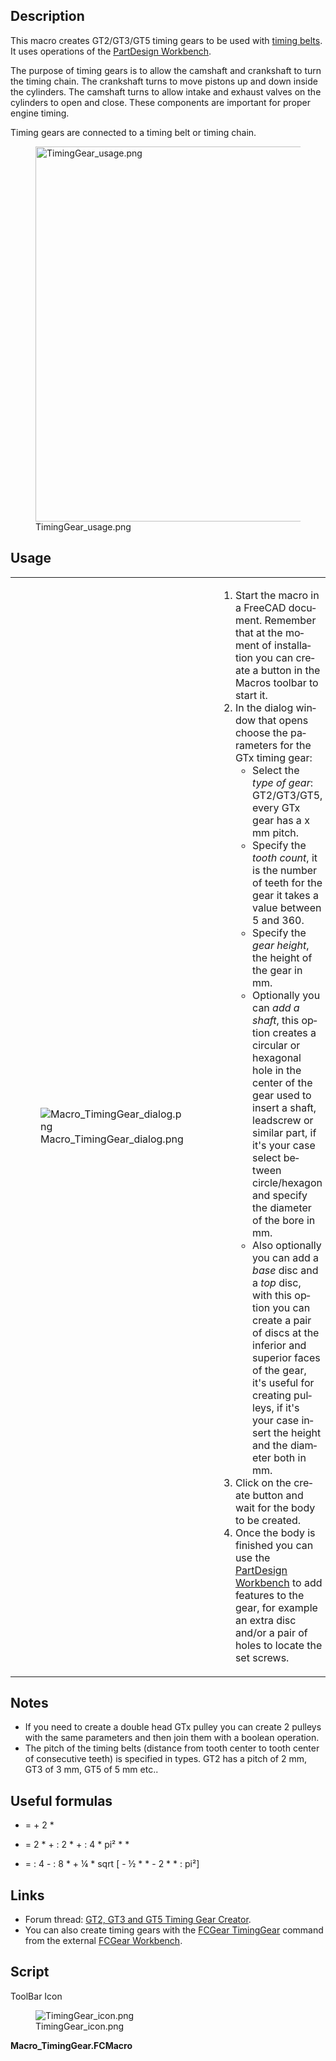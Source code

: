 <languages/>

<div lang="en" dir="ltr" class="mw-content-ltr">
{{Macro
|Name=TimingGear
|Description=This macro creates GT2/GT3/GT5 timing gears.
|Author=eaguirre, galou
|Download=[https://github.com/FreeCAD/FreeCAD-macros/blob/master/ObjectCreation/TimingGear.FCMacro download here]
|Date=2019-12-29
|Version=1.5.0
|FCVersion=0.18.5
}}
</div>

<div lang="en" dir="ltr" class="mw-content-ltr">
==Description==
</div>

<div lang="en" dir="ltr" class="mw-content-ltr">
This macro creates GT2/GT3/GT5 timing gears to be used with [https://en.wikipedia.org/wiki/Timing_belt_(camshaft) timing belts]. It uses operations of the [[PartDesign_Workbench|PartDesign Workbench]].
</div>

<div lang="en" dir="ltr" class="mw-content-ltr">
The purpose of timing gears is to allow the camshaft and crankshaft to turn the timing chain. The crankshaft turns to move pistons up and down inside the cylinders. The camshaft turns to allow intake and exhaust valves on the cylinders to open and close. These components are important for proper engine timing.
</div>

<div lang="en" dir="ltr" class="mw-content-ltr">
Timing gears are connected to a timing belt or timing chain.
</div> 

[[File:TimingGear_usage.png|600px]]
<div lang="en" dir="ltr" class="mw-content-ltr">
{{Caption|Above: Example of usage of 2 timing pulleys created with the TimingGear macro. Both pulleys were modified to add more features. The GT2 pulleys drive the Z axis of a 3 axis CNC machine.}}
</div>

<div lang="en" dir="ltr" class="mw-content-ltr">
==Usage==
</div>

<div lang="en" dir="ltr" class="mw-content-ltr">
{| cellpadding=5
|
</div>
[[File:Macro TimingGear dialog.png]]
<div lang="en" dir="ltr" class="mw-content-ltr">
| 
# Start the macro in a FreeCAD document. Remember that at the moment of installation you can create a button in the Macros toolbar to start it.
# In the dialog window that opens choose the parameters for the GTx timing gear:
#* Select the ''type of gear'': GT2/GT3/GT5, every GTx gear has a x mm pitch.
#* Specify the ''tooth count'', it is the number of teeth for the gear it takes a value between 5 and 360.
#* Specify the ''gear height'', the height of the gear in mm.
#* Optionally you can ''add a shaft'', this option creates a circular or hexagonal hole in the center of the gear used to insert a shaft, leadscrew or similar part, if it's your case select between circle/hexagon and specify the diameter of the bore in mm.
#* Also optionally you can add a ''base'' disc and a ''top'' disc, with this option you can create a pair of discs at the inferior and superior faces of the gear, it's useful for creating pulleys, if it's your case insert the height and the diameter both in mm.
# Click on the create button and wait for the body to be created.
# Once the body is finished you can use the [[PartDesign_Workbench|PartDesign Workbench]] to add features to the gear, for example an extra disc and/or a pair of holes to locate the set screws.
|}
</div>

<div lang="en" dir="ltr" class="mw-content-ltr">
==Notes==
</div>

<div lang="en" dir="ltr" class="mw-content-ltr">
* If you need to create a double head GTx pulley you can create 2 pulleys with the same parameters and then join them with a boolean operation.
* The pitch of the timing belts (distance from tooth center to tooth center of consecutive teeth) is specified in types. GT2 has a pitch of 2 mm, GT3 of 3 mm, GT5 of 5 mm etc..
</div>

<div lang="en" dir="ltr" class="mw-content-ltr">
==Useful formulas==
</div>

<div lang="en" dir="ltr" class="mw-content-ltr">
* {{Emphasis|addendum diameter}} = {{Emphasis|pitch diameter}} + 2 * {{Emphasis|module}}
* {{Emphasis|belt length}} = 2 * {{Emphasis|axle base}} + {{Emphasis|belt tooth pitch}} : 2 * {{Emphasis|(teeth 1 + 2)}} + {{Emphasis|belt tooth pitch²}} : 4 * pi² * {{Emphasis|axle base}} * {{Emphasis|(teeth 1 - 2)²}}
* {{Emphasis|axle base}} = {{Emphasis|belt length}} : 4 - {{Emphasis|belt tooth pitch}} : 8 * {{Emphasis|(teeth 1+2)}} + ¼ * sqrt [{{Emphasis|belt length}} - ½ * {{Emphasis|belt tooth pitch}} * {{Emphasis|(teeth 1+2)²}} - 2 * {{Emphasis|belt tooth pitch²}} * {{Emphasis|(teeth 1+2)²}} : pi²]
</div>

<div lang="en" dir="ltr" class="mw-content-ltr">
==Links==
</div>

<div lang="en" dir="ltr" class="mw-content-ltr">
* Forum thread: [https://forum.freecad.org/viewtopic.php?f=22&t=35899 GT2, GT3 and GT5 Timing Gear Creator].
* You can also create timing gears with the [[FCGear_TimingGear|FCGear TimingGear]] command from the external [[FCGear_Workbench|FCGear Workbench]].
</div>

<div lang="en" dir="ltr" class="mw-content-ltr">
==Script==
</div>

<div lang="en" dir="ltr" class="mw-content-ltr">
ToolBar Icon
</div>
[[File:TimingGear_icon.png]]

'''Macro_TimingGear.FCMacro'''

{{MacroCode|code=
# -*- coding: utf-8 -*-
"""Macro GT2/GT3/GT5 Timing Gear Creator for FreeCAD."""
#
# -----------------------------------------------------------------------------
#                         Copyright (c) 2019 - Emilio Aguirre
# -----------------------------------------------------------------------------
# Permission is hereby granted, free of charge, to any person obtaining a copy
# of this software and associated documentation files (the "Software"), to deal
# in the Software without restriction, including without limitation the rights
# to use, copy, modify, merge, publish, distribute, sublicense, and/or sell
# copies of the Software, and to permit persons to whom the Software is
# furnished to do so, subject to the following conditions:
#
# The above copyright notice and this permission notice shall be included in
# all copies or substantial portions of the Software.
#
# THE SOFTWARE IS PROVIDED "AS IS", WITHOUT WARRANTY OF ANY KIND, EXPRESS OR
# IMPLIED, INCLUDING BUT NOT LIMITED TO THE WARRANTIES OF MERCHANTABILITY,
# FITNESS FOR A PARTICULAR PURPOSE AND NONINFRINGEMENT. IN NO EVENT SHALL THE
# AUTHORS OR COPYRIGHT HOLDERS BE LIABLEFOR ANY CLAIM, DAMAGES OR OTHER
# LIABILITY, WHETHER IN AN ACTION OF CONTRACT, TORT OR OTHERWISE, ARISING FROM,
# OUT OF OR IN CONNECTION WITH THE SOFTWARE OR THE USE OR OTHER DEALINGS IN THE
# SOFTWARE.
# ---------------------------------------------------------------------------------------
# TimingGear.png courtesy of Wikipedia
# (https://en.wikipedia.org/wiki/Key_%28engineering%29).
#
# Changelog
# ---------
# - v 1.5:
#   - Fix position of base.
# - v 1.4:
#   - Fixing bugs related to size of top and base
#   - Adding code to keep dialog upfront main window (thanks mario52 !)
# - v 1.3:
#   - Adding key for shaft hub
#   - Fixing issue with top
#   - Fixing issue with shaft (now values are in diameter)

__Name__ = 'GT2/GT3/GT5 Timing Gear Creator'
__Comment__ = 'GT2/GT3/GT5 Gear Creator Macro (any gear size from 5 to 360 teeth)'
__Author__ = 'eaguirre,galou'
__Version__ = '1.5.0'
__Date__ = '2019-12-29'
__License__ = 'LGPL-2.0-or-later'
__Web__ = 'http://www.emilioaguirre.com'
__Wiki__ = 'https://wiki.freecad.org/Macro_TimingGear'
__Icon__ = 'TimingGear.png'
__Help__ = 'Click on the TimingGear button/macro, and enter the required data in the dialog window.'
__Status__ = ''
__Requires__ = 'FreeCAD ?.??'
__Communication__ = 'info_at_emilioaguirre.com,https://github.com/FreeCAD/FreeCAD-macros/issues://forum.freecadweb.org/viewtopic.php?t=35899'
__Files__ = 'TimingGear.png'

# TODO: Fix segfault when clicking a second time on "Create".

import math

from PySide import QtCore
from PySide import QtGui

import FreeCAD as app
import FreeCADGui as gui
import Part  # From FreeCAD.
import ProfileLib.RegularPolygon  # From FreeCAD.
from FreeCAD import Base

try:
    _fromUtf8 = QtCore.QString.fromUtf8
except AttributeError:
    def _fromUtf8(s):
        return s

try:
    _encoding = QtGui.QApplication.UnicodeUTF8
    def _tr(context, text, disambig=None):
        return QtGui.QApplication.translate(context, text, disambig, _encoding)
except AttributeError:
    def _tr(context, text, disambig=None):
        return QtGui.QApplication.translate(context, text, disambig)


def _circle_intersect_vline(x, r):
    y = math.sqrt(r*r - x*x)
    return y


def _polar(angle_deg, radius, pt):
    """Convert from polar to Cartesian.

    Convert from polar coordinates (theta, radius) to cartesian
    coordinates. The result is added to the given vector pt
    """
    p = app.Vector(0, 0, 0)
    p[0] = pt[0] + radius * math.cos(math.radians(angle_deg))
    p[1] = pt[1] + radius * math.sin(math.radians(angle_deg))
    return p


def _bisector_vector(v1, v2, m):
    """Get the vector between two vectors."""
    return (v1 + v2).normalize() * m


# -----------------------------------
# QT Window Class
# -----------------------------------
class TimingGearWindow(object):

    def __init__(self, main_window):
        self.with_shaft = True
        self.circular_shaft = True  # Hexagonal if False.
        self.shaft_diameter = 5.0
        self.gear_height = 6.0
        self.base_height = 1.0
        self.base_diameter = 6.37
        self.top_height = 1.0
        self.top_diameter = 6.37
        self.with_base = False
        self.with_top = False
        self.max_shaft_diameter = 100.0
        self.tooth_count = 20
        self.with_key = False
        self.key_b = 2
        self.key_h = 2
        self.t1 = 1.2
        self.t2 = 1

        # UI Definition
        win_width = 300.0
        win_height = 340.0
        self.window = main_window
        main_window.setObjectName(_fromUtf8('GT2/GT3/GT5 Timing Gear'))
        main_window.setWindowFlags(QtCore.Qt.WindowStaysOnTopHint)
        main_window.resize(win_width, win_height)
        self.central_wdgt = QtGui.QWidget(MainWindow)

        # UI Elements
        self.type_lbl = QtGui.QLabel(self.central_wdgt)
        self.type_lbl.setGeometry(QtCore.QRect(win_width*0.05, win_height*0.01, 150, 16))

        self.type_combo = QtGui.QComboBox(self.central_wdgt)
        self.type_combo.addItems(['GT2', 'GT3', 'GT5'])
        self.type_combo.setGeometry(QtCore.QRect(win_width*0.45, win_height*0.01, 95, 20))
        self.type_combo.currentIndexChanged.connect(self._on_gt_type_change)

        self.tooth_count_lbl = QtGui.QLabel(self.central_wdgt)
        self.tooth_count_lbl.setGeometry(QtCore.QRect(win_width*0.05, win_height*0.08, 150, 16))

        self.tooth_count_spin = QtGui.QSpinBox(self.central_wdgt)
        self.tooth_count_spin.setGeometry(QtCore.QRect(win_width*0.45, win_height*0.08, 100, 22))
        self.tooth_count_spin.setMinimum(5)
        self.tooth_count_spin.setMaximum(360)
        self.tooth_count_spin.setSingleStep(1)
        self.tooth_count_spin.setValue(self.tooth_count)
        self.tooth_count_spin.valueChanged.connect(self._on_num_teeth_changed)

        self.range_lbl = QtGui.QLabel(self.central_wdgt)
        self.range_lbl.setGeometry(QtCore.QRect(win_width*0.80, win_height*0.08, 150, 16))

        self.gear_height_lbl = QtGui.QLabel(self.central_wdgt)
        self.gear_height_lbl.setGeometry(QtCore.QRect(win_width*0.05, win_height*0.16, 150, 16))

        self.gear_height_spin = QtGui.QDoubleSpinBox(self.central_wdgt)
        self.gear_height_spin.setGeometry(QtCore.QRect(win_width*0.45, win_height*0.16, 100, 22))
        self.gear_height_spin.setMinimum(0.01)
        self.gear_height_spin.setMaximum(100.0)
        self.gear_height_spin.setSingleStep(0.01)
        self.gear_height_spin.setValue(self.gear_height)
        self.gear_height_spin.valueChanged.connect(self._on_hgearear_valuechanged)

        self.gear_height_mm_lbl = QtGui.QLabel(self.central_wdgt)
        self.gear_height_mm_lbl.setGeometry(QtCore.QRect(win_width*0.80, win_height*0.16, 32, 16))

        # Shaft Information
        self.with_shaft_check = QtGui.QCheckBox('With shaft', self.central_wdgt)
        self.with_shaft_check.setGeometry(QtCore.QRect(win_width*0.05, win_height*0.25, 200, 25))
        self.with_shaft_check.setChecked(self.with_shaft)
        self.with_shaft_check.clicked.connect(self._on_checkShaft_clicked)

        self.shaft_diam_spin = QtGui.QDoubleSpinBox(self.central_wdgt)
        self.shaft_diam_spin.setGeometry(QtCore.QRect(win_width*0.45, win_height*0.25, 100, 22))
        self.shaft_diam_spin.setMinimum(0.01)
        self.shaft_diam_spin.setMaximum(100.0)
        self.shaft_diam_spin.setSingleStep(0.01)
        self.shaft_diam_spin.setValue(self.shaft_diameter)
        self.shaft_diam_spin.valueChanged.connect(self._on_diameter_shaft_valuechanged)

        self.shaft_diam_mm_lbl = QtGui.QLabel(self.central_wdgt)
        self.shaft_diam_mm_lbl.setGeometry(QtCore.QRect(win_width*0.8, win_height*0.25, 32, 16))

        self.circular_shaft_radio = QtGui.QRadioButton('Circle', self.central_wdgt)
        self.circular_shaft_radio.move(win_width*0.25, win_height*0.33)
        self.circular_shaft_radio.setChecked(self.circular_shaft)
        self.circular_shaft_radio.clicked.connect(self._on_radioCircle_clicked)

        self.checkKeyHub = QtGui.QCheckBox('Key hub', self.central_wdgt)
        self.checkKeyHub.setGeometry(QtCore.QRect(win_width*0.55, win_height*0.33, 200, 25))
        self.checkKeyHub.setChecked(self.with_key)
        self.checkKeyHub.clicked.connect(self._on_checkKeyHub_clicked)
        self.checkKeyHub.hide()

        self.hexagonal_shaft_radio = QtGui.QRadioButton('Hexagon', self.central_wdgt)
        self.hexagonal_shaft_radio.move(win_width*0.25, win_height*0.38)
        self.hexagonal_shaft_radio.setChecked(not self.circular_shaft)
        self.hexagonal_shaft_radio.clicked.connect(self._on_radioHex_clicked)

        # Base information
        self.checkBase = QtGui.QCheckBox('Add base', self.central_wdgt)
        self.checkBase.move(win_width*0.05, win_height*0.45)
        self.checkBase.setChecked(self.with_base)
        self.checkBase.clicked.connect(self._on_checkBase_clicked)

        self.base_height_lbl = QtGui.QLabel(self.central_wdgt)
        self.base_height_lbl.setGeometry(QtCore.QRect(win_width*0.4, win_height*0.45, 32, 16))
        self.base_height_lbl.hide()

        self.base_height_spin = QtGui.QDoubleSpinBox(self.central_wdgt)
        self.base_height_spin.setGeometry(QtCore.QRect(win_width*0.45, win_height*0.45, 100, 22))
        self.base_height_spin.setMinimum(0.01)
        self.base_height_spin.setMaximum(100.0)
        self.base_height_spin.setSingleStep(0.5)
        self.base_height_spin.setValue(self.base_height)
        self.base_height_spin.valueChanged.connect(self._on_height_base_valuechanged)
        self.base_height_spin.hide()

        self.base_height_mm_lbl = QtGui.QLabel(self.central_wdgt)
        self.base_height_mm_lbl.setGeometry(QtCore.QRect(win_width*0.8, win_height*0.45, 32, 16))
        self.base_height_mm_lbl.hide()

        self.base_diam_lbl = QtGui.QLabel(self.central_wdgt)
        self.base_diam_lbl.setGeometry(QtCore.QRect(win_width*0.4, win_height*0.54, 32, 16))
        self.base_diam_lbl.hide()

        self.base_diam_spin = QtGui.QDoubleSpinBox(self.central_wdgt)
        self.base_diam_spin.setGeometry(QtCore.QRect(win_width*0.45, win_height*0.54, 100, 22))
        self.base_diam_spin.setMinimum(self.shaft_diameter)
        self.base_diam_spin.setMaximum(500.0)
        self.base_diam_spin.setSingleStep(0.5)
        self.base_diam_spin.setValue(self.base_diameter)
        self.base_diam_spin.valueChanged.connect(self._on_diameter_base_valuechanged)
        self.base_diam_spin.hide()

        self.base_diam_mm_lbl = QtGui.QLabel(self.central_wdgt)
        self.base_diam_mm_lbl.setGeometry(QtCore.QRect(win_width*0.8, win_height*0.54, 32, 16))
        self.base_diam_mm_lbl.hide()

        # Top information
        self.top_check = QtGui.QCheckBox('Add top', self.central_wdgt)
        self.top_check.move(win_width*0.05, win_height*0.63)
        self.top_check.setChecked(self.with_base)
        self.top_check.clicked.connect(self._on_checkTop_clicked)

        self.top_height_lbl = QtGui.QLabel(self.central_wdgt)
        self.top_height_lbl.setGeometry(QtCore.QRect(win_width*0.4, win_height*0.63, 32, 16))
        self.top_height_lbl.hide()

        self.top_height_spin = QtGui.QDoubleSpinBox(self.central_wdgt)
        self.top_height_spin.setGeometry(QtCore.QRect(win_width*0.45, win_height*0.63, 100, 22))
        self.top_height_spin.setMinimum(0.01)
        self.top_height_spin.setMaximum(100.0)
        self.top_height_spin.setSingleStep(0.5)
        self.top_height_spin.setValue(self.base_height)
        self.top_height_spin.valueChanged.connect(self._on_height_top_valuechanged)
        self.top_height_spin.hide()

        self.top_height_mm_lbl = QtGui.QLabel(self.central_wdgt)
        self.top_height_mm_lbl.setGeometry(QtCore.QRect(win_width*0.8, win_height*0.63, 32, 16))
        self.top_height_mm_lbl.hide()

        self.top_diam_lbl = QtGui.QLabel(self.central_wdgt)
        self.top_diam_lbl.setGeometry(QtCore.QRect(win_width*0.4, win_height*0.72, 32, 16))
        self.top_diam_lbl.hide()

        self.top_diam_spin = QtGui.QDoubleSpinBox(self.central_wdgt)
        self.top_diam_spin.setGeometry(QtCore.QRect(win_width*0.45, win_height*0.72, 100, 22))
        self.top_diam_spin.setMinimum(self.shaft_diameter)
        self.top_diam_spin.setMaximum(500.0)
        self.top_diam_spin.setSingleStep(0.5)
        self.top_diam_spin.setValue(self.top_diameter)
        self.top_diam_spin.valueChanged.connect(self._on_diameter_top_valuechanged)
        self.top_diam_spin.hide()

        self.top_diam_mm_lbl = QtGui.QLabel(self.central_wdgt)
        self.top_diam_mm_lbl.setGeometry(QtCore.QRect(win_width*0.8, win_height*0.72, 32, 16))
        self.top_diam_mm_lbl.hide()

        self.create_btn = QtGui.QPushButton(self.central_wdgt)
        self.create_btn.setGeometry(QtCore.QRect(win_width*0.65, win_height*0.81, 80, 28))
        self.create_btn.clicked.connect(self._on_create_clicked)

        self.close_btn = QtGui.QPushButton(self.central_wdgt)
        self.close_btn.setGeometry(QtCore.QRect(win_width*0.2, win_height*0.81, 80, 28))
        self.close_btn.clicked.connect(self._on_close_clicked)

        # Set UI elements to window
        MainWindow.setCentralWidget(self.central_wdgt)

        # Set strings to UI
        self.retranslateUi(MainWindow)

        # ----------------------------------------------------------------------
        #  Key Size Chart Standard Metric Keys/Keyways Engineering
        #  TODO: add a reference
        # ----------------------------------------------------------------------
        self.metric_keys = [
            {'over': 6, 'upto': 8, 'b': 2, 'h': 2, 't1': 1.2, 't2': 1, 'r': 0.08},
            {'over': 8, 'upto': 10, 'b': 3, 'h': 3, 't1': 1.8, 't2': 1.4, 'r': 0.08},
            {'over': 10, 'upto': 12, 'b': 4, 'h': 4, 't1': 2.5, 't2': 1.8, 'r': 0.08},
            {'over': 12, 'upto': 17, 'b': 5, 'h': 5, 't1': 3, 't2': 2.3, 'r': 0.16},
            {'over': 17, 'upto': 22, 'b': 6, 'h': 6, 't1': 3.5, 't2': 2.8, 'r': 0.16},
            {'over': 22, 'upto': 30, 'b': 8, 'h': 7, 't1': 4, 't2': 3.3, 'r': 0.16},
            {'over': 30, 'upto': 38, 'b': 10, 'h': 8, 't1': 5, 't2': 3.3, 'r': 0.25},
            {'over': 38, 'upto': 44, 'b': 12, 'h': 8, 't1': 5, 't2': 3.3, 'r': 0.25},
            {'over': 44, 'upto': 50, 'b': 14, 'h': 9, 't1': 5.5, 't2': 3.8, 'r': 0.25},
            {'over': 50, 'upto': 58, 'b': 16, 'h': 10, 't1': 6, 't2': 4.3, 'r': 0.25},
            {'over': 58, 'upto': 65, 'b': 18, 'h': 11, 't1': 7, 't2': 4.4, 'r': 0.25},
            {'over': 65, 'upto': 75, 'b': 20, 'h': 12, 't1': 7.5, 't2': 4.9, 'r': 0.40},
            {'over': 75, 'upto': 85, 'b': 22, 'h': 14, 't1': 9, 't2': 5.4, 'r': 0.40},
            {'over': 85, 'upto': 95, 'b': 25, 'h': 14, 't1': 9, 't2': 5.4, 'r': 0.40},
            {'over': 95, 'upto': 110, 'b': 28, 'h': 16, 't1': 10, 't2': 6.4, 'r': 0.40},
            {'over': 110, 'upto': 130, 'b': 32, 'h': 18, 't1': 11, 't2': 7.4, 'r': 0.40},
            {'over': 130, 'upto': 150, 'b': 36, 'h': 20, 't1': 12, 't2': 8.4, 'r': 0.70},
            {'over': 150, 'upto': 170, 'b': 40, 'h': 22, 't1': 13, 't2': 9.4, 'r': 0.70},
            {'over': 170, 'upto': 200, 'b': 45, 'h': 25, 't1': 15, 't2': 10.4, 'r': 0.70},
            {'over': 200, 'upto': 230, 'b': 50, 'h': 28, 't1': 17, 't2': 11.4, 'r': 0.70},
        ]

        # ----------------------------------------------------------------------
        # Gear Data
        # pitch - distance between two teeth
        # u     - pitch differential. The radial distance between pitch diameter
        #          and pulley outer diameter is called pitch differential.
        # h     - Tooth height
        # H     - Belt height
        # r0    - Inner circle radius
        # r1    - Side circle radius that define the side of a tooth
        # rs    - Small circle radius that define the corner of a tooth
        # offset- Offset of the side circle center
        # name  - Gear name
        # group - Type of Gear
        # TODO: add a reference
        # ----------------------------------------------------------------------

        # GT2 Gear Data
        self.gt2 = {'pitch': 2.0,
                    'u': 0.254,
                    'h': 0.75,
                    'H': 1.38,
                    'r0': 0.555,
                    'r1': 1.0,
                    'rs': 0.15,
                    'offset': 0.40,
                    'name': 'GT2',
                    'group': 'GT'
                    }
        # GT3 Gear Data
        self.gt3 = {'pitch': 3.0,
                    'u': 0.381,
                    'h': 1.14,
                    'H': 2.40,
                    'r0': 0.85,
                    'r1': 1.52,
                    'rs': 0.25,
                    'offset': 0.61,
                    'name': 'GT3',
                    'group': 'GT'
                    }
        # GT5 Gear Data
        self.gt5 = {'pitch': 5.0,
                    'u': 0.5715,
                    'h': 1.93,
                    'H': 3.81,
                    'r0': 1.44,
                    'r1': 2.57,
                    'rs': 0.416,
                    'offset': 1.03,
                    'name': 'GT5',
                    'group': 'GT'
                    }

    def _gt_tooth(self, step, data):
        """Calculate the coordinates of the GT tooth vertices.

        Calculate the coordinates of the GT tooth vertices (the teeth of the
        gear, not the teeth of the timing belt). This calculates the right size
        of the previous tooth and the left side of the next tooth
        """
        up = app.Vector(0, 0, 1)
        zero = app.Vector(0, 0, 0)

        r = (data['dr0'] - data['h']) + data['r0']
        cm = _polar(step, r - data['r0'], zero)
        pt = _polar(step, data['dr0'], zero)
        ptn = pt.cross(up).normalize()
        ptd = app.Vector(pt).normalize() * -1

        pr = pt + (ptn * data['offset'])
        pl = pt + (ptn * -data['offset'])
        a = data['r1']/2
        b = a * math.sqrt(3)

        cl = pr + (ptn * -b) + (ptd * a)
        cl0 = pr + (ptn * -(data['r1']+data['rs']))
        cl1 = pr + (ptn * -data['r1']) + (ptd * data['rs'])
        ecl = cl0 + (ptd * data['rs'])
        cl2 = ecl + _bisector_vector(cl0 - ecl, cl1 - ecl, data['rs'])
        cl3 = pr + _bisector_vector(cl - pr, cl1 - pr, data['r1'])

        cr = pl + (ptn * b) + (ptd * a)
        cr0 = pl + (ptn * (data['r1']+data['rs']))
        cr1 = pl + (ptn * data['r1']) + (ptd * data['rs'])
        ecr = cr0 + (ptd * data['rs'])
        cr2 = ecr + _bisector_vector(cr0 - ecr, cr1 - ecr, data['rs'])
        cr3 = pl + _bisector_vector(cr - pl, cr1 - pl, data['r1'])
        return [cr0, cr2, cr1, cr1, cr3, cr, cr, cm, cl, cl, cl3, cl1, cl1, cl2, cl0]

    def create_gear(self, sketch_gear, data):
        """Create the geometry of the gear.

        Create the geometry of the gear. Each tooth is a sequence of arcs
        (3 points non coincidental vertices).
        """
        tooth_count = data['tooth_count']
        angle = 360.0 / tooth_count
        gear = []
        for idx in range(tooth_count):
            step = angle * idx
            t = None
            if data['group'] == 'GT':
                t = self._gt_tooth(step, data)
            else:
                raise Exception('Invalid group {}'.format(data['group']))
            if len(gear) > 0:
                sketch_gear.addGeometry(Part.LineSegment(gear[-1], t[0]))
            gear.extend(t)
            for i in range(0, len(t) - 1, 3):
                sketch_gear.addGeometry(Part.ArcOfCircle(t[i], t[i+1], t[i+2]))
        sketch_gear.addGeometry(Part.LineSegment(gear[-1], gear[0]))

    def create_key(self, r, z):
        y2 = r + self.t2
        yb = _circle_intersect_vline(-self.key_b/2, r)
        pt = _polar(90, yb, app.Vector(0, 0, z))
        c1 = _polar(180, self.key_b/2, pt)
        c4 = _polar(0, self.key_b, c1)
        pt = _polar(90, y2, app.Vector(0, 0, z))
        c2 = _polar(180, self.key_b/2, pt)
        c3 = _polar(0, self.key_b, c2)
        c5 = _polar(270, r, app.Vector(0, 0, z))
        return [c1, c2, c3, c4, c5]

    def create(self, data):
        """Create the FreeCAD elements inside a new document."""
        progress_bar = Base.ProgressIndicator()
        progress_bar.start('Creating  gear...', 0)

        doc = app.newDocument(data['name'])
        doc_gui = gui.activeDocument()

        gear = doc.addObject('PartDesign::Body', 'Gear')

        sketch_gear = gear.newObject('Sketcher::SketchObject', 'SketchGear')
        sketch_gear.ViewObject.hide()
        sketch_gear.Support = (gear.Origin.OriginFeatures[3], [''])  # The XY Plane.
        sketch_gear.MapMode = 'FlatFace'
        sketch_gear.AttachmentOffset = app.Placement(
            app.Vector(0, 0, 0),
            app.Rotation(0, 0, 0, 1))

        self.create_gear(sketch_gear, data)

        r = self.shaft_diameter / 2
        if self.with_shaft:
            if self.circular_shaft:
                if self.with_key:
                    c = self.create_key(r, 0)
                    key_lst = []
                    key_lst.append(Part.LineSegment(c[0], c[1]))
                    key_lst.append(Part.LineSegment(c[1], c[2]))
                    key_lst.append(Part.LineSegment(c[2], c[3]))
                    sketch_gear.addGeometry(key_lst, False)
                    sketch_gear.addGeometry(Part.ArcOfCircle(c[3], c[4], c[0]))
                else:
                    sketch_gear.addGeometry(Part.Circle(app.Vector(0, 0, 0),
                                                        app.Vector(0, 0, 1),
                                                        r))
            else:
                ProfileLib.RegularPolygon.makeRegularPolygon(
                    sketch_gear, 6, app.Vector(0, 0, 0),
                    app.Vector(r, 0, 0), False)

        pad = gear.newObject('PartDesign::Pad', 'Pad')
        pad.Profile = sketch_gear
        pad.Length = self.gear_height

        # Add base to the Gear
        if self.with_base:
            sketch_base = gear.newObject('Sketcher::SketchObject', 'SketchBase')
            sketch_base.ViewObject.hide()
            sketch_base.Support = (gear.Origin.OriginFeatures[3], [''])  # The XY Plane.
            sketch_base.MapMode = 'FlatFace'
            sketch_base.AttachmentOffset = app.Placement(
                app.Vector(0, 0, -self.base_height),
                app.Rotation(0, 0, 0, 1))

            sketch_base.addGeometry(Part.Circle(
                app.Vector(0, 0, 0),
                app.Vector(0, 0, 1),
                self.base_diameter))
            if self.with_shaft:
                if self.circular_shaft:
                    if self.with_key:
                        c = self.create_key(r, -self.base_height)
                        key_lst = []
                        key_lst.append(Part.LineSegment(c[0], c[1]))
                        key_lst.append(Part.LineSegment(c[1], c[2]))
                        key_lst.append(Part.LineSegment(c[2], c[3]))
                        sketch_base.addGeometry(key_lst, False)
                        sketch_base.addGeometry(Part.ArcOfCircle(c[3], c[4], c[0]))
                    else:
                        sketch_base.addGeometry(Part.Circle(app.Vector(0, 0, 0),
                                                            app.Vector(0, 0, 1),
                                                            r))
                else:
                    ProfileLib.RegularPolygon.makeRegularPolygon(
                        sketch_base, 6, app.Vector(0, 0, -self.base_height),
                        app.Vector(self.shaft_diameter/2, 0, 0), False)

            pad_base = gear.newObject('PartDesign::Pad', 'PadBase')
            pad_base.Profile = sketch_base
            pad_base.Length = self.base_height

        # Add Top to the Gear
        if self.with_top:
            sketch_top = gear.newObject('Sketcher::SketchObject', 'SketchTop')
            sketch_top.Support = (gear.Origin.OriginFeatures[3], [''])  # The XY Plane.
            sketch_top.MapMode = 'FlatFace'
            sketch_top.AttachmentOffset = app.Placement(
                app.Vector(0, 0, self.gear_height),
                app.Rotation(0, 0, 0, 1))

            sketch_top.addGeometry(Part.Circle(app.Vector(0, 0, 0),
                                               app.Vector(0, 0, 1),
                                               self.top_diameter))
            if self.with_shaft:
                if self.circular_shaft:
                    if self.with_key:
                        c = self.create_key(r, 0)
                        key_lst = []
                        key_lst.append(Part.LineSegment(c[0], c[1]))
                        key_lst.append(Part.LineSegment(c[1], c[2]))
                        key_lst.append(Part.LineSegment(c[2], c[3]))
                        sketch_top.addGeometry(key_lst, False)
                        sketch_top.addGeometry(Part.ArcOfCircle(c[3], c[4], c[0]))
                    else:
                        sketch_top.addGeometry(Part.Circle(
                            app.Vector(0, 0, 0),
                            app.Vector(0, 0, 1),
                            r))
                else:
                    ProfileLib.RegularPolygon.makeRegularPolygon(
                        sketch_top, 6, app.Vector(0, 0, 0),
                        app.Vector(r, 0, 0), False)

            pad_top = gear.newObject('PartDesign::Pad', 'PadTop')
            pad_top.Profile = sketch_top
            pad_top.Length = self.top_height

        doc.recompute()
        gui.SendMsgToActiveView('ViewFit')
        progress_bar.stop()

    def retranslateUi(self, window):
        """Set the UI text."""
        window.setWindowTitle(_tr('TimingGear', 'GT2/GT3/GT5 Gear Creator'))
        self.create_btn.setText(_tr('TimingGear', 'Create'))
        self.close_btn.setText(_tr('TimingGear', 'Close'))
        self.tooth_count_lbl.setText(_tr('TimingGear', 'Tooth count:'))
        self.gear_height_lbl.setText(_tr('TimingGear', 'Gear height:'))
        self.type_lbl.setText(_tr('TimingGear', 'Type of gear:'))
        self.gear_height_mm_lbl.setText(_tr('TimingGear', 'mm'))
        self.shaft_diam_mm_lbl.setText(_tr('TimingGear', 'mm'))
        self.base_height_mm_lbl.setText(_tr('TimingGear', 'mm'))
        self.base_diam_mm_lbl.setText(_tr('TimingGear', 'mm'))
        self.top_height_mm_lbl.setText(_tr('TimingGear', 'mm'))
        self.top_diam_mm_lbl.setText(_tr('TimingGear', 'mm'))
        self.range_lbl.setText(_tr('TimingGear', '(5 ~ 360)'))
        self.with_shaft_check.setText(_tr('TimingGear', 'Add shaft\n(Diameter)'))
        self.hexagonal_shaft_radio.setText(_tr('TimingGear', 'Hexagon'))
        self.base_height_lbl.setText(_tr('TimingGear', 'H:'))
        self.base_diam_lbl.setText(_tr('TimingGear', 'D:'))
        self.top_height_lbl.setText(_tr('TimingGear', 'H:'))
        self.top_diam_lbl.setText(_tr('TimingGear', 'D:'))
        self.checkKeyHub.setText(_tr('TimingGear', 'Add key hub'))

    def _update_max_shaft_diameter(self):
        info = None
        gear_type = str(self.type_combo.currentText())
        if gear_type == 'GT2':
            info = dict(self.gt2)
        elif gear_type == 'GT3':
            info = dict(self.gt3)
        else:
            info = dict(self.gt5)

        self.max_shaft_diameter = ((self.tooth_count * info['pitch']) / math.pi) / 2
        self.shaft_diam_spin.setMaximum(self.max_shaft_diameter)
        self.with_shaft_check.setText(_tr('TimingGear',
                                          'Add shaft\n(max '
                                          + '{0:.2f}'.format(self.max_shaft_diameter)
                                          + ' mm)'))
        self.base_diam_spin.setValue(self.max_shaft_diameter)
        self.top_diam_spin.setValue(self.max_shaft_diameter)

    def update_key_hub(self):
        if self.shaft_diameter < 6:
            self.with_key = False
            return

        found = False
        for k in self.metric_keys:
            if k['over'] <= self.shaft_diameter < k['upto']:
                self.key_b = k['b']
                self.key_h = k['h']
                self.t1 = k['t1']
                self.t2 = k['t2']
                self.checkKeyHub.setText(_tr('TimingGear',
                                                'Add key hub\n(b: {} h: {})'.format(
                                                    self.key_b, self.key_h)))
                found = True
                break

        if not found:
            msg = 'Could not find valid key values for shaft radius: {}'.format(shaft_diameter)
            self._error_dialog(msg)
            self.with_key = False
            self.checkKeyHub.setText(_tr('TimingGear', 'Add key hub'))

    # -----------------------------------
    #         UI widgets callbacks
    # -----------------------------------
    def _on_gt_type_change(self, idx):
        # app.Console.PrintMessage('Current index %d selection changed %s\n' % (idx,self.type_combo.currentText()))
        self._update_max_shaft_diameter()

    def _on_num_teeth_changed(self, value):
        # app.Console.PrintMessage('%s Number of Teeths\n' % value)
        self.tooth_count = value
        self._update_max_shaft_diameter()

    def _error_dialog(self, msg):
        diag = QtGui.QMessageBox(QtGui.QMessageBox.Warning,
                                 'Error in macro TimingGear',
                                 msg)
        diag.setWindowModality(QtCore.Qt.ApplicationModal)
        diag.exec_()

    def _on_create_clicked(self):
        if 5 <= self.tooth_count <= 360:
            gear_type = str(self.type_combo.currentText())
            app.Console.PrintMessage('Creating Gear {}\n'.format(gear_type))
            if gear_type == 'GT2':
                data = dict(self.gt2)
            elif gear_type == 'GT3':
                data = dict(self.gt3)
            else:
                data = dict(self.gt5)
            data['tooth_count'] = self.tooth_count
            data['d'] = (data['tooth_count'] * data['pitch']) / math.pi
            data['d0'] = data['d'] - (2 * data['u'])
            data['dr0'] = data['d0'] / 2
            app.Console.PrintMessage('pitch {}\n'.format(data['pitch']))
            app.Console.PrintMessage('tooth_count {}\n'.format(data['tooth_count']))
            app.Console.PrintMessage('u {}\n'.format(data['u']))
            app.Console.PrintMessage('d {}\n'.format(data['d']))
            app.Console.PrintMessage('d0 {}\n'.format(data['d0']))
            app.Console.PrintMessage('dr0 {}\n'.format(data['dr0']))
            self.create(data)
        else:
            msg = 'The number of teeth should be between 5 and 360!'
            self._error_dialog(msg)

    def _on_close_clicked(self):
        # app.Console.PrintMessage('Exit Gear Generator\n')
        self.window.close()

    def _on_hgearear_valuechanged(self, value):
        # app.Console.PrintMessage(str(value)+ ' height gear\n')
        self.gear_height = value

    def _on_radioCircle_clicked(self):
        self.circular_shaft = True
        if self.shaft_diameter >= 6 and self.circular_shaft:
            self.checkKeyHub.show()
            self.update_key_hub()

    def _on_radioHex_clicked(self):
        self.circular_shaft = False
        self.checkKeyHub.setChecked(False)
        self.checkKeyHub.hide()

    def _on_diameter_shaft_valuechanged(self, value):
        # app.Console.PrintMessage(str(value) + ' Shaft radius\n')
        if value <= self.max_shaft_diameter:
            self.shaft_diameter = value
            self.base_diam_spin.setMinimum(self.shaft_diameter)
            if self.base_diameter < self.shaft_diameter:
                self.base_diameter = self.shaft_diameter

            self.top_diam_spin.setMinimum(self.shaft_diameter)
            if self.top_diameter < self.shaft_diameter:
                self.top_diameter = self.shaft_diameter

            if self.shaft_diameter >= 6 and self.circular_shaft:
                self.checkKeyHub.show()
                self.update_key_hub()
            else:
                self.checkKeyHub.hide()
        else:
            self.shaft_diameter = self.max_shaft_diameter
            msg = 'The shaft radius should be less than: {}'.format(
                self.max_shaft_diameter)
            self._error_dialog(msg)

    def _on_height_base_valuechanged(self, value):
        # app.Console.PrintMessage(str(value) + ' Height base\n')
        self.base_height = value

    def _on_diameter_base_valuechanged(self, value):
        # app.Console.PrintMessage(str(value) + ' Radius base\n')
        self.base_diameter = value

    def _on_height_top_valuechanged(self, value):
        # app.Console.PrintMessage(str(value) + ' Height top\n')
        self.top_height = value

    def _on_diameter_top_valuechanged(self, value):
        # app.Console.PrintMessage(str(value) + ' Radius top\n')
        self.top_diameter = value

    def _on_checkShaft_clicked(self):
        self.with_shaft = not self.with_shaft
        if self.with_shaft:
            self.circular_shaft_radio.show()
            self.hexagonal_shaft_radio.show()
            self.shaft_diam_spin.show()
            self.shaft_diam_mm_lbl.show()
            if self.shaft_diameter >= 6 and self.circular_shaft:
                self.checkKeyHub.show()
        else:
            self.circular_shaft_radio.hide()
            self.hexagonal_shaft_radio.hide()
            self.shaft_diam_spin.hide()
            self.shaft_diam_mm_lbl.hide()
            self.checkKeyHub.setChecked(False)
            self.checkKeyHub.hide()

    def _on_checkKeyHub_clicked(self):
        self.with_key = not self.with_key
        if self.with_key:
            self.update_key_hub()

    def _on_checkBase_clicked(self):
        self.with_base = not self.with_base
        if self.with_base:
            self.base_height_spin.show()
            self.base_diam_spin.show()
            self.base_height_lbl.show()
            self.base_diam_lbl.show()
            self.base_height_mm_lbl.show()
            self.base_diam_mm_lbl.show()
        else:
            self.base_height_spin.hide()
            self.base_diam_spin.hide()
            self.base_height_lbl.hide()
            self.base_diam_lbl.hide()
            self.base_height_mm_lbl.hide()
            self.base_diam_mm_lbl.hide()

    def _on_checkTop_clicked(self):
        self.with_top = not self.with_top
        if self.with_top:
            self.top_height_spin.show()
            self.top_diam_spin.show()
            self.top_height_lbl.show()
            self.top_diam_lbl.show()
            self.top_height_mm_lbl.show()
            self.top_diam_mm_lbl.show()
        else:
            self.top_height_spin.hide()
            self.top_diam_spin.hide()
            self.top_height_lbl.hide()
            self.top_diam_lbl.hide()
            self.top_height_mm_lbl.hide()
            self.top_diam_mm_lbl.hide()


# -----------------------------------
# Create and display the main window
# -----------------------------------
MainWindow = QtGui.QMainWindow()
ui = TimingGearWindow(MainWindow)
MainWindow.show()
}}